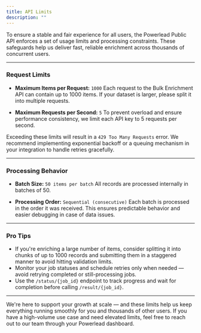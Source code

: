 ```yaml
---
title: API Limits
description: ""
---
```


To ensure a stable and fair experience for all users, the Powerlead Public API enforces a set of usage limits and processing constraints. These safeguards help us deliver fast, reliable enrichment across thousands of concurrent users.

---

### Request Limits

- **Maximum Items per Request:** `1000`
  Each request to the Bulk Enrichment API can contain up to 1000 items. If your dataset is larger, please split it into multiple requests.

- **Maximum Requests per Second:** `5`
  To prevent overload and ensure performance consistency, we limit each API key to 5 requests per second.

Exceeding these limits will result in a `429 Too Many Requests` error. We recommend implementing exponential backoff or a queuing mechanism in your integration to handle retries gracefully.

---

### Processing Behavior

- **Batch Size:** `50 items per batch`
  All records are processed internally in batches of 50.

- **Processing Order:** `Sequential (consecutive)`
  Each batch is processed in the order it was received. This ensures predictable behavior and easier debugging in case of data issues.

---

### Pro Tips

- If you're enriching a large number of items, consider splitting it into chunks of up to 1000 records and submitting them in a staggered manner to avoid hitting validation limits.
- Monitor your job statuses and schedule retries only when needed — avoid retrying completed or still-processing jobs.
- Use the `/status/{job_id}` endpoint to track progress and wait for completion before calling `/result/{job_id}`.

---

We're here to support your growth at scale — and these limits help us keep everything running smoothly for you and thousands of other users. If you have a high-volume use case and need elevated limits, feel free to reach out to our team through your Powerlead dashboard.
